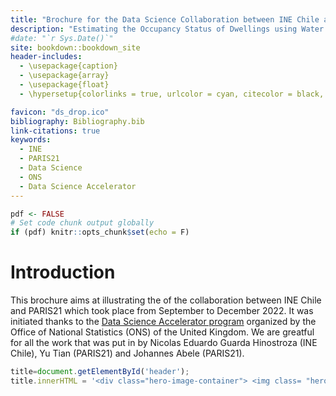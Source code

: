 ```yaml
--- 
title: "Brochure for the Data Science Collaboration between INE Chile and PARIS21"
description: "Estimating the Occupancy Status of Dwellings using Water Consumption Data"
#date: "`r Sys.Date()`"
site: bookdown::bookdown_site
header-includes:
  - \usepackage{caption}
  - \usepackage{array}
  - \usepackage{float}
  - \hypersetup{colorlinks = true, urlcolor = cyan, citecolor = black, menucolor = black, anchorcolor = black, linkcolor=black}

favicon: "ds_drop.ico"
bibliography: Bibliography.bib
link-citations: true
keywords:
  - INE 
  - PARIS21
  - Data Science
  - ONS 
  - Data Science Accelerator 
---
```


<!-- From gitbook to pdf:

for pdf: bookdown::render_book("index.Rmd", "bookdown::pdf_book") 
for gitbook: bookdown::render_book("index.Rmd", "bookdown::gitbook")

From html to pdf 4 things change:
  1. uncomment last figure from knitr chunk to latex format in chapter 03.
  3. uncomment emphbox in 04.
  4. Set pdf <- TRUE to hide code chunk output and adjust kable formating in Appendix
-->



```r
pdf <- FALSE
# Set code chunk output globally 
if (pdf) knitr::opts_chunk$set(echo = F)
```

# Introduction {-}

This brochure aims at illustrating the of the collaboration between INE Chile and PARIS21 which took place from September to December 2022. It was initiated thanks to the [Data Science Accelerator program](https://datasciencecampus.ons.gov.uk/capability/international/international-data-science-accelerator-programme/what-is-the-international-data-science-accelerator-programme/) organized by the Office of National Statistics (ONS) of the United Kingdom. We are greatful for all the work that was put in by Nicolas Eduardo Guarda Hinostroza (INE Chile), Yu Tian (PARIS21) and Johannes Abele (PARIS21).

```js
title=document.getElementById('header');
title.innerHTML = '<div class="hero-image-container"> <img class= "hero-image" src="./images/ds_stream.jpg"> </div> <br> <br> <br> <br> <br> <br> <br> <br> <br> <br>' + title.innerHTML
```

<!--
top_cover_image <-  paste(readLines("top_cover_image.html"), collapse="\n")
title.innerHTML = '<img src="./images/ds_stream_cropped.jpg" alt="top cover image">' + title.innerHTML
-->

